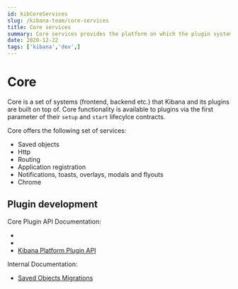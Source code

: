 ```yaml
---
id: kibCoreServices
slug: /kibana-team/core-services
title: Core services
summary: Core services provides the platform on which the plugin system lives, as well as exposing fundamental services that plugins can use to add applications and functionality.
date: 2020-12-22
tags: ['kibana','dev',]
---
```


# Core

Core is a set of systems (frontend, backend etc.) that Kibana and its plugins are built on top of. Core
functionality is available to plugins via the first parameter of their `setup` and `start` lifecylce
contracts.

Core offers the following set of services:

- Saved objects
- Http
- Routing
- Application registration
- Notifications, toasts, overlays, modals and flyouts
- Chrome

## Plugin development

Core Plugin API Documentation:
 - <DocLink id="kibCorePluginArch"/>
 - <DocLink id="kibCoreTestingPlugins"/>
 - [Kibana Platform Plugin API](https://www.elastic.co/guide/en/kibana/current/kibana-platform-plugin-api.html)
 
Internal Documentation:
 - [Saved Objects Migrations](./server/saved_objects/migrations/README.md)
